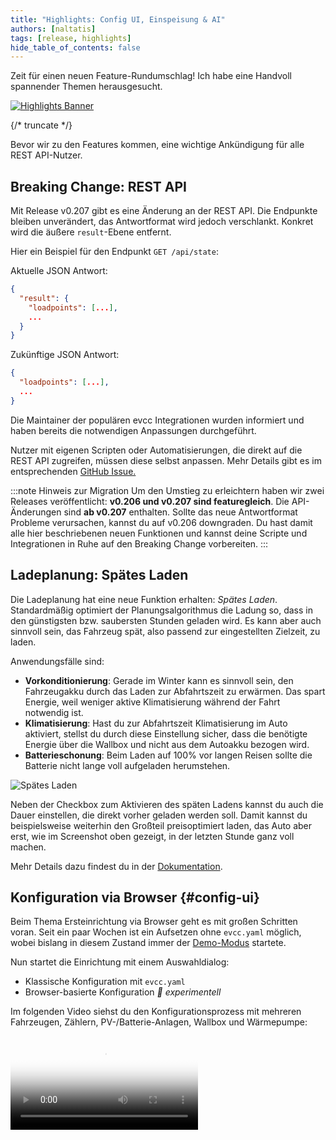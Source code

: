 ```yaml
---
title: "Highlights: Config UI, Einspeisung & AI"
authors: [naltatis]
tags: [release, highlights]
hide_table_of_contents: false
---
```



Zeit für einen neuen Feature-Rundumschlag! Ich habe eine Handvoll spannender Themen herausgesucht.

[![Highlights Banner](config-ui-mcp-feedin-banner.webp)](/blog/2025/07/30/highlights-config-ui-feedin-ai)

{/* truncate */}

Bevor wir zu den Features kommen, eine wichtige Ankündigung für alle REST API-Nutzer.

## Breaking Change: REST API

Mit Release v0.207 gibt es eine Änderung an der REST API.
Die Endpunkte bleiben unverändert, das Antwortformat wird jedoch verschlankt.
Konkret wird die äußere `result`-Ebene entfernt.

Hier ein Beispiel für den Endpunkt `GET /api/state`:

Aktuelle JSON Antwort:

```json
{
  "result": {
    "loadpoints": [...],
    ...
  }
}
```

Zukünftige JSON Antwort:

```json
{
  "loadpoints": [...],
  ...
}
```

Die Maintainer der populären evcc Integrationen wurden informiert und haben bereits die notwendigen Anpassungen durchgeführt.

Nutzer mit eigenen Scripten oder Automatisierungen, die direkt auf die REST API zugreifen, müssen diese selbst anpassen.
Mehr Details gibt es im entsprechenden [GitHub Issue.](https://github.com/evcc-io/evcc/pull/22299)

:::note Hinweis zur Migration
Um den Umstieg zu erleichtern haben wir zwei Releases veröffentlicht: **v0.206 und v0.207 sind featuregleich**.
Die API-Änderungen sind **ab v0.207** enthalten.
Sollte das neue Antwortformat Probleme verursachen, kannst du auf v0.206 downgraden.
Du hast damit alle hier beschriebenen neuen Funktionen und kannst deine Scripte und Integrationen in Ruhe auf den Breaking Change vorbereiten.
:::

## Ladeplanung: Spätes Laden

Die Ladeplanung hat eine neue Funktion erhalten: _Spätes Laden_.
Standardmäßig optimiert der Planungsalgorithmus die Ladung so, dass in den günstigsten bzw. saubersten Stunden geladen wird.
Es kann aber auch sinnvoll sein, das Fahrzeug spät, also passend zur eingestellten Zielzeit, zu laden.

Anwendungsfälle sind:

- **Vorkonditionierung**: Gerade im Winter kann es sinnvoll sein, den Fahrzeugakku durch das Laden zur Abfahrtszeit zu erwärmen. Das spart Energie, weil weniger aktive Klimatisierung während der Fahrt notwendig ist.
- **Klimatisierung**: Hast du zur Abfahrtszeit Klimatisierung im Auto aktiviert, stellst du durch diese Einstellung sicher, dass die benötigte Energie über die Wallbox und nicht aus dem Autoakku bezogen wird.
- **Batterieschonung**: Beim Laden auf 100% vor langen Reisen sollte die Batterie nicht lange voll aufgeladen herumstehen.

![Spätes Laden](./plan-late.webp)

Neben der Checkbox zum Aktivieren des späten Ladens kannst du auch die Dauer einstellen, die direkt vorher geladen werden soll.
Damit kannst du beispielsweise weiterhin den Großteil preisoptimiert laden, das Auto aber erst, wie im Screenshot oben gezeigt, in der letzten Stunde ganz voll machen.

Mehr Details dazu findest du in der [Dokumentation](/docs/features/plans#spätes-laden).

## Konfiguration via Browser {#config-ui}

Beim Thema Ersteinrichtung via Browser geht es mit großen Schritten voran.
Seit ein paar Wochen ist ein Aufsetzen ohne `evcc.yaml` möglich, wobei bislang in diesem Zustand immer der [Demo-Modus](https://demo.evcc.io/) startete.

Nun startet die Einrichtung mit einem Auswahldialog:
- Klassische Konfiguration mit `evcc.yaml`
- Browser-basierte Konfiguration _🧪 experimentell_

Im folgenden Video siehst du den Konfigurationsprozess mit mehreren Fahrzeugen, Zählern, PV-/Batterie-Anlagen, Wallbox und Wärmepumpe:

<Video src={configUiVideo} poster={configUiPoster} />

### Demo-Modus

Um die Oberfläche ohne Konfiguration testen zu können, gibt es weiterhin den Demo Modus.
Dieser kann mit dem [CLI Flag](https://docs.evcc.io/docs/reference/cli/evcc) `--demo` gestartet werden.

In diesem Modus werden die Geräte mit [einfachen Mock-Scripten](https://github.com/evcc-io/evcc/blob/master/cmd/demo.yaml) simuliert.
Zudem ist das Authentifizierungssystem gesperrt und damit auch alle geschützten Funktionen (Konfiguration, Logs, ...) deaktiviert.

### Benutzerdefinierte Geräte (Plugins)

Über die Konfigurationsoberfläche konnten bisher bereits Fahrzeuge, Zähler, PV-, Batteriesysteme, Wallboxen, Tarife, schaltbare Steckdosen und Wärmepumpen angelegt werden.
Basis dafür ist unsere große Bibliothek an Geräte-Templates für inzwischen über 550 Produkte.

Eine weitere Stärke von evcc ist das [flexible Plugin System](/docs/devices/plugins).
Damit können auch exotische Geräte und Integrationen mithilfe von HTTP, Modbus, Script, MQTT, ... verbunden werden.
Diese `custom`-Geräte mussten bislang über die `evcc.yaml` konfiguriert werden.
Nun ist dies auch über die UI möglich – komfortabel mit Syntax-Highlighting, Validierung und Prüfen-Funktion.

![Benutzerdefinierte Geräte (Plugins)](./custom-devices.webp)

### Laden & Heizen

Der Ursprung von evcc ist das intelligente Laden von Elektroautos.
Inzwischen unterstützt das System aber auch eine wachsende Liste von Wärmepumpen und Heizstäben.
Die grundsätzlichen Optimierungsziele wie die effiziente Nutzung von eigener Energie oder kostenoptimiertes Laden aus dem Netz sind in beiden Bereichen identisch.
Im Detail unterscheiden sich jedoch das Regelungsverhalten, die Visualisierungsanforderungen und die Einstellmöglichkeiten.

In der Konfigurationsoberfläche ist der Bereich _Ladepunkte_ daher in _Laden & Heizen_ umbenannt worden.
Auch der Anlegeprozess wurde überarbeitet, um die für den jeweiligen Anwendungsfall relevanten Einstellungen anzuzeigen.

Im [Video oben](#config-ui) (ab 2:10) siehst du die unterschiedlichen Abläufe für Laden und Heizen.
Hier ein Screenshot des ersten Anlegedialogs:

![Laden & Heizen](./charging-heating.webp)

In den kommenden Releases wird es weitere Schritte geben, um das Thema _Heizen_ zum First-Class-Citizen bei evcc zu machen.
Mehr Details dazu findest du hier im [GitHub Issue](https://github.com/evcc-io/evcc/issues/19753).

### Backup & Restore

Jetzt wo immer mehr Funktionen in die UI wandern, stellen sich neue Fragen:

- Wie kann ich meine Konfiguration sichern?
- Wie migriere ich meine Installation auf ein neues System?
- Kann ich die Konfiguration zurücksetzen und von vorne starten?

Um diese Fragen zu beantworten, haben wir eine Backup & Restore Funktion implementiert.
Damit kannst du die evcc-Datenbank auf deinem Rechner sichern, einen gesicherten Stand wiederherstellen oder die Konfiguration löschen und bspw. die Ladehistorie beibehalten.

![Backup & Restore](./backup-restore.webp)

An dieser Stelle ein großes Shoutout an [@maschga](https://github.com/maschga) für die Unterstützung bei der Umsetzung.

### Ausblick

Die Menge der offenen Todos beim Thema Einrichtung via Browser wird zunehmend kleiner.
Es gibt noch einige Geräte, die sich nicht anlegen lassen, und das Thema Debug-Informationen für GitHub Issues ist noch ausbaufähig.
Zudem gibt es natürlich immer Verbesserungspotential an den bestehenden Funktionen.

Es ist nun jedoch absehbar, dass die Konfiguration via Weboberfläche bald zum neuen Standard wird.
Version 1.0.0 rückt damit immer näher.

Hinweis: Die Konfiguration via `evcc.yaml` wird auch in Zukunft möglich bleiben.

## Dynamische Einspeisung

Mit [dynamischen Stromtarifen](/docs/features/dynamic-prices) kannst du das Lade- und Heizverhalten an die aktuelle Preissituation anpassen.
Dieses Feature gibt es nun auch für die Einspeisung.

Hast du einen Tarif mit [dynamischen Einspeisungspreisen](/docs/features/dynamic-feedin) (bspw. Direktvermarktung, dynamische Netzentgelte, Niederlande, Australien, ...), erscheint im Einstellungsdialog am Ladepunkt die Funktion [Einspeisung priorisieren](/docs/features/dynamic-feedin#einspeisung-priorisieren).

![Dynamische Einspeisung](./smart-feedin.webp)

Damit kannst du das Laden oder Heizen in Zeiten pausieren, in denen es lukrativer ist, die Energie ins Netz zu speisen.
Dafür kannst du eine feste Preisgrenze setzen.
Eine Automatisierung über externe Scripte oder Systeme via API ist natürlich auch möglich.

In den kommenden Releases werden wir weitere Features im Bezug auf dynamische Einspeisung implementieren.
Wir experimentieren damit, die Einspeisung in Zeiten mit negativen Preisen zu pausieren und die Produktion abzuregeln.
Mehr dazu [hier](https://github.com/evcc-io/evcc/issues/21747).

## AI-Integration via MCP 🧪

Mit dem [Model Context Protocol](https://de.wikipedia.org/wiki/Model_Context_Protocol) (kurz MCP) ist es möglich, LLMs wie Claude, Gemini und ChatGPT strukturierten Zugriff auf externe Systeme, wie bspw. evcc, zu geben.

Mit dem [CLI Flag](https://docs.evcc.io/docs/reference/cli/evcc) `--mcp` kannst du beim Start von evcc einen experimentellen MCP-Server aktivieren.
Den neuen Endpunkt (bspw. `http://evcc.local:7070/mcp`) kannst du in die Konfiguration deines LLMs aufnehmen.

Das Thema MCP und die verfügbaren Tools sind noch sehr jung und ändern sich stetig.
Wir sehen hier jedoch großes Potential und spannende neue Möglichkeiten – gerade im Bereich Optimierung und Automatisierung mit lokalen Modellen.

Das folgende Video zeigt ein Beispiel im Zusammenspiel von evcc mit Claude Code (Sonnet 4):

<Video src={mcpVideo} poster={mcpPoster} />

Anfrage: _"Der Nutzer möchte mit seinem Tesla morgen um 8 Uhr nach Hamburg fahren."_

Das LLM ...

- ... erkennt den korrekten Ladepunkt: "weißes Model 3"
- ... errechnet die Distanz: Bremen (Title) -> Hamburg (Anfrage)
- ... errechnet den benötigten Ladestand: 90%
- ... erstellt einen Ladeplan: 90% um 8 Uhr für das Tesla Model 3
- ... stellt den Lademodus von "Aus" auf "PV" um, da Pläne nur im (Min+)PV-Modus aktiv sind

Abschließend fragt es die von evcc errechnete Ladeplanung ab und gibt sie an den Nutzer zurück.

Dieses relativ einfache Beispiel zeigt ziemlich gut, in welche Richtung die Reise in Zukunft gehen könnte.
Wir sind gespannt, wie sich das Thema MCP entwickelt.
Probiere gerne selbst aus und teile deine Erfahrungen in den [GitHub Discussions](https://github.com/evcc-io/evcc/discussions).

Mehr Details zum Verwenden von MCP mit bspw. Claude Code findest du in der [Dokumentation](/docs/integrations/mcp).

## Erzeugung, Batterie und Ladepunkte ausklappbar

Hast du mehrere PV- oder Batteriesysteme oder Ladepunkte konfiguriert, kannst du diese nun in der Energieflussansicht ausklappen, um mehr Details zu sehen.
Geräte, die über die Konfigurationsoberfläche erstellt wurden, können dafür mit einem Namen versehen werden.

:::note
Die Benennung von Zählern ist aus technischen Gründen nicht über die `evcc.yaml` möglich.
:::

## Neue Geräte-Unterstützung

Seit Februar haben wir einige neue Geräte-Hersteller hinzugefügt:

- **Wallboxen:** Ampure, Autoaid, Charge Amps, Elecq, eledio, EN+, enercab, EntraTek, Free2Move, Free2move eSolutions, Hardy Barth, Huawei, Kathrein, NRGkick, Plugchoice, Volt Time, ZJ Beny
- **Schaltbare Steckdosen:** Home Assistant
- **Wärmepumpen & Heizstäbe:** alpha innotec, Bosch, Buderus, Bösch, CTA All-In-One, Daikin, Elco, IDM, Junkers, Kermi, Lambda, my-PV, Nibe, Novelan, Roth, Stiebel Eltron, Tecalor, Vaillant, Viessmann, Wolf, Zewotherm
- **Zähler:** Axitec, Bosch, IAMMETER, IOmeter, ORNO, Saia-Burgess Controls (SBC), Sigenergy, Wago  
- **PV-/Batteriesysteme:** Axitec, Bosch, IAMMETER, Marstek, Sigenergy
- **Fahrzeuge:** Toyota

Natürlich wurden auch Bugfixes und Verbesserungen an bestehenden Implementierungen vorgenommen.

## Vieles mehr ...

Dies ist nur ein Auszug.
Die volle Liste der Neuerungen findest du wie gewohnt in den [GitHub Release Notes](https://github.com/evcc-io/evcc/releases).
Großes Dankeschön an alle, die sich aktiv an der Weiterentwicklung von evcc beteiligen.
You rock 🤘.

**Viele Grüße**<br />
Das evcc Team<br />
Michael, Andi & Uli





